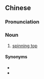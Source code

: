 ==Chinese==
{{zh-forms}}

===Pronunciation===
{{zh-pron
|mn=zz:kan-lê/zz:ka-lê
|cat=n
}}

===Noun===
{{zh-noun}}

# {{lb|zh|Zhangzhou|_|Min Nan}} [[spinning top]]

====Synonyms====
* {{l|zh|矸轆}}
* {{l|zh|陀螺}}